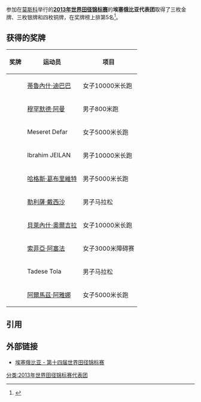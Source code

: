 参加在{{RUS}}[[莫斯科|莫斯科]]举行的'''[[2013年世界田径锦标赛|2013年世界田径锦标赛]]'''的'''埃塞俄比亚代表团'''取得了三枚金牌、三枚银牌和四枚铜牌，在奖牌榜上排第5名<ref>{{cite web |url=http://www.iaaf.org/competitions/iaaf-world-championships/14th-iaaf-world-championships-4873/medaltable |title=2013年世界田径锦标赛奖牌榜 |publisher=国际田联 |accessdate=2013-08-18 |archive-date=2018-01-08 |archive-url=https://web.archive.org/web/20180108063912/https://www.iaaf.org/competitions/iaaf-world-championships/14th-iaaf-world-championships-4873/medaltable |dead-url=no }}{{en}}</ref>。

== 获得的奖牌 ==
{| class="wikitable" style="font-size:90%" width=60%
|-
! 奖牌
! 运动员
! 项目
|-
| {{gold medal}} || [[蒂魯內什·迪巴巴|蒂魯內什·迪巴巴]] || 女子10000米长跑
|-
| {{gold medal}} || [[穆罕默德·阿曼|穆罕默德·阿曼]] || 男子800米跑
|-
| {{gold medal}} || Meseret Defar || 女子5000米长跑
|-
| {{silver medal}} || Ibrahim JEILAN || 男子10000米长跑
|-
| {{silver medal}} || [[哈格斯·葛布里維特|哈格斯·葛布里維特]] || 男子5000米长跑
|-
| {{silver medal}} || [[勒利薩·戴西沙|勒利薩·戴西沙]] || 男子马拉松
|-
| {{bronze medal}} || [[貝萊內什·奧爾吉拉|貝萊內什·奧爾吉拉]] || 女子10000米长跑
|-
| {{bronze medal}} || [[索菲亞·阿塞法|索菲亞·阿塞法]] || 女子3000米障碍赛
|-
| {{bronze medal}} || Tadese Tola || 男子马拉松
|-
| {{bronze medal}} || [[阿爾馬茲·阿雅娜|阿爾馬茲·阿雅娜]] || 女子5000米长跑
|}

== 引用 ==
{{reflist}}

== 外部链接 ==
*[http://www.iaaf.org/competitions/iaaf-world-championships/14th-iaaf-world-championships-4873/country/ethiopia 埃塞俄比亚 - 第十四届世界田径锦标赛]{{Wayback|url=http://www.iaaf.org/competitions/iaaf-world-championships/14th-iaaf-world-championships-4873/country/ethiopia |date=20130826140449 }}{{en}}

[[分类:2013年世界田径锦标赛代表团|分类:2013年世界田径锦标赛代表团]]